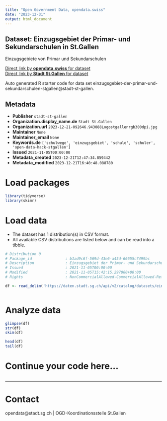 ```yaml
---
title: "Open Government Data, opendata.swiss"
date: "2023-12-31"
output: html_document
---
```


## Dataset: Einzugsgebiet der Primar- und Sekundarschulen in St.Gallen

Einzugsgebiete von Primar und Sekundarschulen

[Direct link by **opendata.swiss** for dataset](https://opendata.swiss/de/dataset/einzugsgebiet-der-primar-und-sekundarschulen-in-st-gallen)<br>
[Direct link by **Stadt St.Gallen** for dataset](https://daten.stadt.sg.ch/explore/dataset/einzugsgebiet-der-primar-und-sekundarschulen-stgallen/)

Auto generated R starter code for data set einzugsgebiet-der-primar-und-sekundarschulen-stgallen@stadt-st-gallen.

## Metadata

- **Publisher** `stadt-st-gallen`
- **Organization.display_name.de** `Stadt St.Gallen`
- **Organization.url** `2023-12-21-092646.943088Logostgallenrgb300dpi.jpg`
- **Maintainer** `None`
- **Maintainer_email** `None`
- **Keywords.de** `['schulwege', 'einzugsgebiet', 'schule', 'schuler', 'open-data-hack-stgallen']`
- **Issued** `2021-11-05T00:00:00`
- **Metadata_created** `2023-12-21T12:47:34.859442`
- **Metadata_modified** `2023-12-21T16:40:48.088780`


# Load packages

```r

library(tidyverse)
library(skimr)

```

# Load data

-   The dataset has 1 distribution(s) in CSV format.
-   All available CSV distributions are listed below and can be read into a tibble.

```r

# Distribution 0
# Package_id               : b1ad9c6f-569d-43e6-a45d-66655c7499bc
# Description              : Einzugsgebiet der Primar- und Sekundarschulen in St.Gallen (csv)
# Issued                   : 2021-11-05T00:00:00
# Modified                 : 2021-11-05T15:42:15.297000+00:00
# Rights                   : NonCommercialAllowed-CommercialAllowed-ReferenceRequired

df <- read_delim('https://daten.stadt.sg.ch/api/v2/catalog/datasets/einzugsgebiet-der-primar-und-sekundarschulen-stgallen/exports/csv')



```

# Analyze data

```r

glimpse(df)
str(df)
skim(df)

head(df)
tail(df)

```

# Continue your code here...

```r

```

------------------------------------------------------------------------

# Contact

opendata@stadt.sg.ch | OGD-Koordinationsstelle St.Gallen
